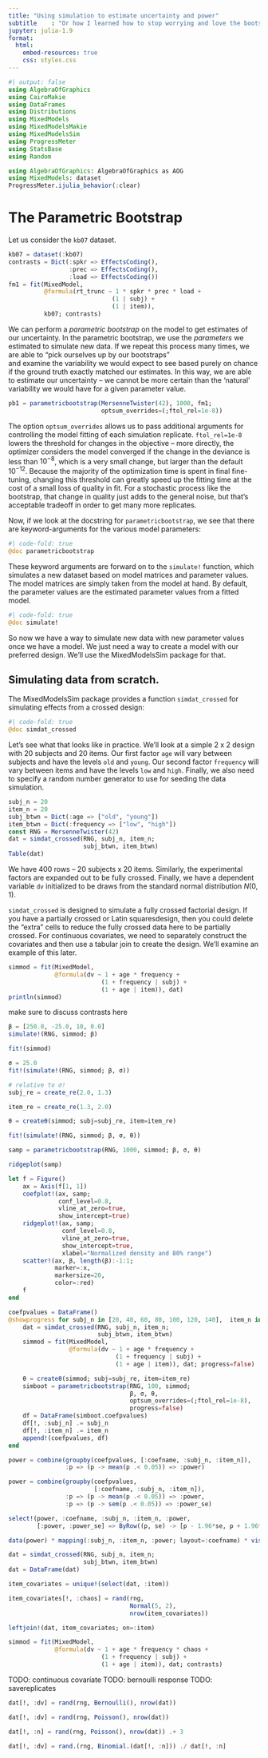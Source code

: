 ```yaml
---
title: "Using simulation to estimate uncertainty and power"
subtitle    : "Or how I learned how to stop worrying and love the bootstrap"
jupyter: julia-1.9
format:
  html:
    embed-resources: true
    css: styles.css
---
```


```julia
#| output: false
using AlgebraOfGraphics
using CairoMakie
using DataFrames
using Distributions
using MixedModels
using MixedModelsMakie
using MixedModelsSim
using ProgressMeter
using StatsBase
using Random

using AlgebraOfGraphics: AlgebraOfGraphics as AOG
using MixedModels: dataset
ProgressMeter.ijulia_behavior(:clear)
```

# The Parametric Bootstrap

Let us consider the `kb07` dataset.

```julia
kb07 = dataset(:kb07)
contrasts = Dict(:spkr => EffectsCoding(),
                 :prec => EffectsCoding(),
                 :load => EffectsCoding())
fm1 = fit(MixedModel, 
          @formula(rt_trunc ~ 1 * spkr * prec * load + 
                             (1 | subj) + 
                             (1 | item)),
          kb07; contrasts)
```          

We can perform a *parametric bootstrap* on the model to get estimates of our uncertainty.
In the parametric bootstrap, we use the *parameters* we estimated to simulate new data. 
If we repeat this process many times, we are able to "pick ourselves up by our bootstraps"  
and examine the variability we would expect to see based purely on chance if the ground truth 
exactly matched our estimates.
In this way, we are able to estimate our uncertainty -- we cannot be more certain than the 'natural'
variability we would have for a given parameter value.

```julia
pb1 = parametricbootstrap(MersenneTwister(42), 1000, fm1; 
                          optsum_overrides=(;ftol_rel=1e-8))
```


:::{.callout-tip collapse=true, title="`optsum_overrides`"}
The option `optsum_overrides` allows us to pass additional arguments for controlling the model fitting of each simulation replicate.
`ftol_rel=1e-8` lowers the threshold for changes in the objective -- more directly, the optimizer considers the model converged if the change in the deviance is less than $10^{-8}$, which is a very small change, but larger than the default $10^{-12}$. Because the majority of the optimization time is spent in final fine-tuning, changing this threshold can greatly speed up the fitting time at the cost of a small loss of quality in fit. For a stochastic process like the bootstrap, that change in quality just adds to the general noise, but that's acceptable tradeoff in order to get many more replicates. 
:::

Now, if we look at the docstring for `parametricbootstrap`, we see that there are keyword-arguments for the various model parameters:

:::{.border id="docstring"}
```julia
#| code-fold: true
@doc parametricbootstrap
```
:::

These keyword arguments are forward on to the `simulate!` function, which simulates a new dataset based on model matrices and parameter values. 
The model matrices are simply taken from the model at hand. 
By default, the parameter values are the estimated parameter values from a fitted model. 

:::{.border id="docstring"}
```julia
#| code-fold: true
@doc simulate!
```
:::

So now we have a way to simulate new data with new parameter values once we have a model. 
We just need a way to create a model with our preferred design.
We'll use the MixedModelsSim package for that.

## Simulating data from scratch.

The MixedModelsSim package provides a function `simdat_crossed` for simulating effects from a crossed design:

:::{.border id="docstring"}
```julia
#| code-fold: true
@doc simdat_crossed
```
:::

Let's see what that looks like in practice. 
We'll look at a simple 2 x 2 design with 20 subjects and 20 items.
Our first factor `age` will vary between subjects and have the levels `old` and `young`.
Our second factor `frequency` will vary between items and have the levels `low` and `high`.
Finally, we also need to specify a random number generator to use for seeding the data simulation.

```julia
subj_n = 20
item_n = 20
subj_btwn = Dict(:age => ["old", "young"])
item_btwn = Dict(:frequency => ["low", "high"])
const RNG = MersenneTwister(42)
dat = simdat_crossed(RNG, subj_n, item_n; 
                     subj_btwn, item_btwn)               
Table(dat)
```

We have 400 rows -- 20 subjects x 20 items.
Similarly, the experimental factors are expanded out to be fully crossed. 
Finally, we have a dependent variable `dv` initialized to be draws from the standard normal distribution $N(0,1)$.

:::{.callout-note title="Latin squares, partial crossing, and continuous covariates"}
`simdat_crossed` is designed to simulate a fully crossed factorial design. 
If you have a partially crossed or Latin squaresdesign, then you could delete the "extra" cells to reduce the fully crossed data here to be partially crossed.
For continuous covariates, we need to separately construct the covariates and then use a tabular join to create the design. 
We'll examine an example of this later.
:::

```julia
simmod = fit(MixedModel, 
             @formula(dv ~ 1 + age * frequency + 
                          (1 + frequency | subj) + 
                          (1 + age | item)), dat)
println(simmod)
```

make sure to discuss contrasts here

```julia
β = [250.0, -25.0, 10, 0.0]
simulate!(RNG, simmod; β)
```


```julia
fit!(simmod)
```

```julia
σ = 25.0
fit!(simulate!(RNG, simmod; β, σ))
```

```julia
# relative to σ!
subj_re = create_re(2.0, 1.3)
```

```julia
item_re = create_re(1.3, 2.0)
```

```julia
θ = createθ(simmod; subj=subj_re, item=item_re)
```

```julia
fit!(simulate!(RNG, simmod; β, σ, θ))
```

```julia
samp = parametricbootstrap(RNG, 1000, simmod; β, σ, θ)
```

```julia
ridgeplot(samp)
```

```julia
let f = Figure()
    ax = Axis(f[1, 1])
    coefplot!(ax, samp;
              conf_level=0.8, 
              vline_at_zero=true, 
              show_intercept=true)
    ridgeplot!(ax, samp; 
               conf_level=0.8, 
               vline_at_zero=true, 
               show_intercept=true,
               xlabel="Normalized density and 80% range")
    scatter!(ax, β, length(β):-1:1; 
             marker=:x, 
             markersize=20,
             color=:red)
    f
end
```


```julia
coefpvalues = DataFrame()
@showprogress for subj_n in [20, 40, 60, 80, 100, 120, 140],  item_n in [40, 60, 80, 100, 120, 140]
    dat = simdat_crossed(RNG, subj_n, item_n; 
                         subj_btwn, item_btwn)
    simmod = fit(MixedModel, 
                 @formula(dv ~ 1 + age * frequency + 
                              (1 + frequency | subj) + 
                              (1 + age | item)), dat; progress=false)

    θ = createθ(simmod; subj=subj_re, item=item_re)
    simboot = parametricbootstrap(RNG, 100, simmod; 
                                  β, σ, θ, 
                                  optsum_overrides=(;ftol_rel=1e-8),
                                  progress=false)
    df = DataFrame(simboot.coefpvalues)
    df[!, :subj_n] .= subj_n
    df[!, :item_n] .= item_n      
    append!(coefpvalues, df)                                
end
```

```julia
power = combine(groupby(coefpvalues, [:coefname, :subj_n, :item_n]), 
                :p => (p -> mean(p .< 0.05)) => :power)
```

```julia
power = combine(groupby(coefpvalues, 
                        [:coefname, :subj_n, :item_n]),
                :p => (p -> mean(p .< 0.05)) => :power,
                :p => (p -> sem(p .< 0.05)) => :power_se)

```

```julia
select!(power, :coefname, :subj_n, :item_n, :power,
        [:power, :power_se] => ByRow((p, se) -> [p - 1.96*se, p + 1.96*se]) => [:lower, :upper])
```


```julia
data(power) * mapping(:subj_n, :item_n, :power; layout=:coefname) * visual(Heatmap) |> draw
```


```julia
dat = simdat_crossed(RNG, subj_n, item_n; 
                     subj_btwn, item_btwn)
dat = DataFrame(dat)                 
```

```julia
item_covariates = unique!(select(dat, :item))
```


```julia
item_covariates[!, :chaos] = rand(rng, 
                                  Normal(5, 2), 
                                  nrow(item_covariates))            
```

```julia
leftjoin!(dat, item_covariates; on=:item)
```

```julia
simmod = fit(MixedModel, 
             @formula(dv ~ 1 + age * frequency * chaos + 
                          (1 + frequency | subj) + 
                          (1 + age | item)), dat; contrasts)
```

TODO: continuous covariate
TODO: bernoulli response
TODO: savereplicates

```julia
dat[!, :dv] = rand(rng, Bernoulli(), nrow(dat))
```

```julia
dat[!, :dv] = rand(rng, Poisson(), nrow(dat))
```

```julia
dat[!, :n] = rand(rng, Poisson(), nrow(dat)) .+ 3
```

```julia
dat[!, :dv] = rand.(rng, Binomial.(dat[!, :n])) ./ dat[!, :n] 
```
